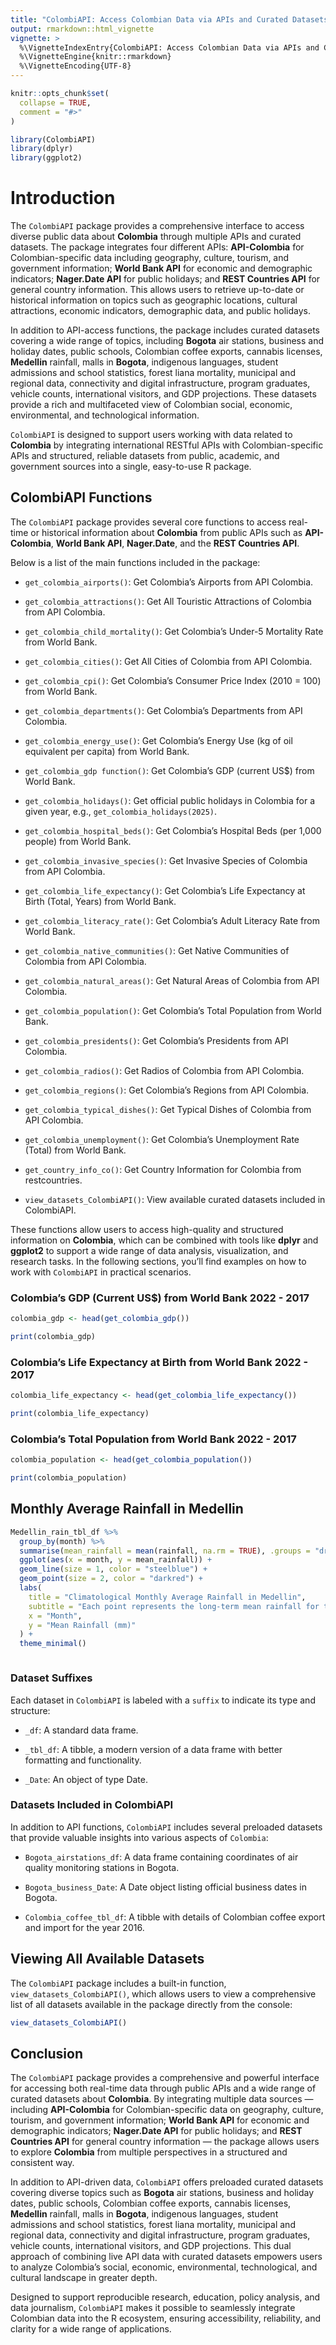 ---
title: "ColombiAPI: Access Colombian Data via APIs and Curated Datasets"
output: rmarkdown::html_vignette
vignette: >
  %\VignetteIndexEntry{ColombiAPI: Access Colombian Data via APIs and Curated Datasets}
  %\VignetteEngine{knitr::rmarkdown}
  %\VignetteEncoding{UTF-8}
---

```{r, include = FALSE}
knitr::opts_chunk$set(
  collapse = TRUE,
  comment = "#>"
)
```

```{r setup}
library(ColombiAPI)
library(dplyr)
library(ggplot2)
```


# Introduction 

The `ColombiAPI` package provides a comprehensive interface to access diverse public data about **Colombia** through multiple APIs and curated datasets. The package integrates four different APIs: **API-Colombia** for Colombian-specific data including geography, culture, tourism, and government information; **World Bank API** for economic and demographic indicators; **Nager.Date API** for public holidays; and **REST Countries API** for general country information. This allows users to retrieve up-to-date or historical information on topics such as geographic locations, cultural attractions, economic indicators, demographic data, and public holidays.

In addition to API-access functions, the package includes curated datasets covering a wide range of topics, including **Bogota** air stations, business and holiday dates, public schools, Colombian coffee exports, cannabis licenses, **Medellin** rainfall, malls in **Bogota**, indigenous languages, student admissions and school statistics, forest liana mortality, municipal and regional data, connectivity and digital infrastructure, program graduates, vehicle counts, international visitors, and GDP projections. These datasets provide a rich and multifaceted view of Colombian social, economic, environmental, and technological information.

`ColombiAPI` is designed to support users working with data related to **Colombia** by integrating international RESTful APIs with Colombian-specific APIs and structured, reliable datasets from public, academic, and government sources into a single, easy-to-use R package.


## ColombiAPI Functions

The `ColombiAPI` package provides several core functions to access real-time or historical information about **Colombia** from public APIs such as **API-Colombia**, **World Bank API**, **Nager.Date**, and the **REST Countries API**.

Below is a list of the main functions included in the package:

- `get_colombia_airports()`: Get Colombia's Airports from API Colombia.

- `get_colombia_attractions()`: Get All Touristic Attractions of Colombia from API Colombia.

- `get_colombia_child_mortality()`: Get Colombia's Under-5 Mortality Rate from World Bank.

- `get_colombia_cities()`: Get All Cities of Colombia from API Colombia.

- `get_colombia_cpi()`: Get Colombia's Consumer Price Index (2010 = 100) from World Bank.

- `get_colombia_departments()`: Get Colombia's Departments from API Colombia.

- `get_colombia_energy_use()`: Get Colombia's Energy Use (kg of oil equivalent per capita) from World Bank.

- `get_colombia_gdp function()`: Get Colombia's GDP (current US$) from World Bank.

- `get_colombia_holidays()`: Get official public holidays in Colombia for a given year, e.g., `get_colombia_holidays(2025)`.

- `get_colombia_hospital_beds()`: Get Colombia's Hospital Beds (per 1,000 people) from World Bank.

- `get_colombia_invasive_species()`: Get Invasive Species of Colombia from API Colombia.

- `get_colombia_life_expectancy()`: Get Colombia's Life Expectancy at Birth (Total, Years) from World Bank.

- `get_colombia_literacy_rate()`: Get Colombia's Adult Literacy Rate from World Bank.

- `get_colombia_native_communities()`: Get Native Communities of Colombia from API Colombia.

- `get_colombia_natural_areas()`: Get Natural Areas of Colombia from API Colombia.

- `get_colombia_population()`: Get Colombia's Total Population from World Bank.

- `get_colombia_presidents()`: Get Colombia's Presidents from API Colombia.

- `get_colombia_radios()`: Get Radios of Colombia from API Colombia.

- `get_colombia_regions()`: Get Colombia's Regions from API Colombia.

- `get_colombia_typical_dishes()`: Get Typical Dishes of Colombia from API Colombia.

- `get_colombia_unemployment()`: Get Colombia's Unemployment Rate (Total) from World Bank.

- `get_country_info_co()`: Get Country Information for Colombia from restcountries.

- `view_datasets_ColombiAPI()`: View available curated datasets included in ColombiAPI.


These functions allow users to access high-quality and structured information on **Colombia**, which can be combined with tools like **dplyr** and **ggplot2** to support a wide range of data analysis, visualization, and research tasks. In the following sections, you’ll find examples on how to work with `ColombiAPI` in practical scenarios.

### Colombia's GDP (Current US$) from World Bank 2022 - 2017

```{r colombia-gdp,echo = TRUE,message = FALSE,warning = FALSE,results = 'markup'}


colombia_gdp <- head(get_colombia_gdp())

print(colombia_gdp)

```


### Colombia's Life Expectancy at Birth from World Bank 2022 - 2017

```{r colombia-life-expectancy,echo = TRUE,message = FALSE,warning = FALSE,results = 'markup'}

colombia_life_expectancy <- head(get_colombia_life_expectancy())

print(colombia_life_expectancy)

```


### Colombia's Total Population from World Bank 2022 - 2017

```{r colombia-population,echo = TRUE,message = FALSE,warning = FALSE,results = 'markup'}

colombia_population <- head(get_colombia_population())

print(colombia_population)

```


## Monthly Average Rainfall in Medellin

```{r colombia-rainfall, message=FALSE, warning=FALSE, fig.width=9, fig.height=5}

Medellin_rain_tbl_df %>%
  group_by(month) %>%
  summarise(mean_rainfall = mean(rainfall, na.rm = TRUE), .groups = "drop") %>%
  ggplot(aes(x = month, y = mean_rainfall)) +
  geom_line(size = 1, color = "steelblue") +
  geom_point(size = 2, color = "darkred") +
  labs(
    title = "Climatological Monthly Average Rainfall in Medellin",
    subtitle = "Each point represents the long-term mean rainfall for that month, averaged across all years",
    x = "Month",
    y = "Mean Rainfall (mm)"
  ) +
  theme_minimal()



```


### Dataset Suffixes

Each dataset in `ColombiAPI` is labeled with a `suffix` to indicate its type and structure:

- `_df`: A standard data frame.

- `_tbl_df`: A tibble, a modern version of a data frame with better formatting and functionality.

- `_Date`: An object of type Date.


### Datasets Included in ColombiAPI

In addition to API functions, `ColombiAPI` includes several preloaded datasets that provide valuable insights into various aspects of `Colombia`:

- `Bogota_airstations_df`: A data frame containing coordinates of air quality monitoring stations in Bogota.

- `Bogota_business_Date`: A Date object listing official business dates in Bogota. 

- `Colombia_coffee_tbl_df`: A tibble with details of Colombian coffee export and import for the year 2016.


## Viewing All Available Datasets 

The `ColombiAPI` package includes a built-in function, `view_datasets_ColombiAPI()`, which allows users to view a comprehensive list of all datasets available in the package directly from the console:

```{r view_datasets}

view_datasets_ColombiAPI()

```


## Conclusion

The `ColombiAPI` package provides a comprehensive and powerful interface for accessing both real-time data through public APIs and a wide range of curated datasets about **Colombia**. By integrating multiple data sources — including **API-Colombia** for Colombian-specific data on geography, culture, tourism, and government information; **World Bank API** for economic and demographic indicators; **Nager.Date API** for public holidays; and **REST Countries API** for general country information — the package allows users to explore **Colombia** from multiple perspectives in a structured and consistent way.

In addition to API-driven data, `ColombiAPI` offers preloaded curated datasets covering diverse topics such as **Bogota** air stations, business and holiday dates, public schools, Colombian coffee exports, cannabis licenses, **Medellin** rainfall, malls in **Bogota**, indigenous languages, student admissions and school statistics, forest liana mortality, municipal and regional data, connectivity and digital infrastructure, program graduates, vehicle counts, international visitors, and GDP projections. This dual approach of combining live API data with curated datasets empowers users to analyze Colombia’s social, economic, environmental, technological, and cultural landscape in greater depth.

Designed to support reproducible research, education, policy analysis, and data journalism, `ColombiAPI` makes it possible to seamlessly integrate Colombian data into the R ecosystem, ensuring accessibility, reliability, and clarity for a wide range of applications.


<div class="tocify-extend-page" data-unique="tocify-extend-page" style="height: 0;"></div>
